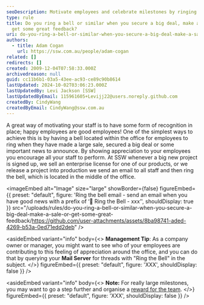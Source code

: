 ```yaml
---
seoDescription: Motivate employees and celebrate milestones by ringing a bell or similar when securing big deals, making sales, or receiving great feedback.
type: rule
title: Do you ring a bell or similar when you secure a big deal, make a sale, or
  get some great feedback?
uri: do-you-ring-a-bell-or-similar-when-you-secure-a-big-deal-make-a-sale-or-get-some-great-feedback
authors:
  - title: Adam Cogan
    url: https://ssw.com.au/people/adam-cogan
related: []
redirects: []
created: 2009-12-04T07:58:33.000Z
archivedreason: null
guid: cc11b6b1-03a5-43ee-ac93-ce89c90b8614
lastUpdated: 2024-10-02T03:06:23.000Z
lastUpdatedBy: Levi Jackson [SSW]
lastUpdatedByEmail: 115961605+Levijj22@users.noreply.github.com
createdBy: CindyWang
createdByEmail: CindyWang@ssw.com.au
---
```


A great way of motivating your staff is to have some form of recognition in place; happy employees are good employees! One of the simplest ways to achieve this is by having a bell located within the office for employees to ring when they have made a large sale, secured a big deal or some important news to announce. By showing appreciation to your employees you encourage all your staff to perform.
At SSW whenever a big new project is signed up, we sell an enterprise license for one of our products, or we release a project into production we send an email to all staff and then ring the bell, which is located in the middle of the office.


<imageEmbed
  alt="Image"
  size="large"
  showBorder={false}
  figureEmbed={{
    preset: "default",
    figure: 'Ring the bell email - send an email when you have good news with a prefix of ‘🔔 Ring the Bell - xxx’',
    shouldDisplay: true
  }}
  src="/uploads/rules/do-you-ring-a-bell-or-similar-when-you-secure-a-big-deal-make-a-sale-or-get-some-great-feedback/https://github.com/user-attachments/assets/8ba98741-aded-4269-b53a-0ed71edd2deb"
/>

<asideEmbed
  variant="info"
  body={<>
    **Management Tip**: As a company owner or manager, you might want to see who of your employees are contributing to this feeling of appreciation around the office, and you can do that by querying your **Mail Server** for threads with "Ring the Bell" in the subject.
  </>}
  figureEmbed={{
    preset: "default",
    figure: 'XXX',
    shouldDisplay: false
  }}
/>

<asideEmbed
  variant="info"
  body={<>
    **Note:** For really large milestones, you may want to go a step further and organise a [reward for the team](/reward-your-developers).
  </>}
  figureEmbed={{
    preset: "default",
    figure: 'XXX',
    shouldDisplay: false
  }}
/>

